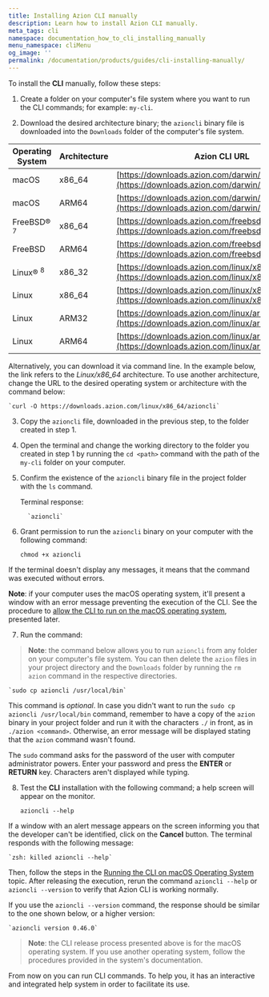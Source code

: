 ```yaml
---
title: Installing Azion CLI manually
description: Learn how to install Azion CLI manually.
meta_tags: cli
namespace: documentation_how_to_cli_installing_manually
menu_namespace: cliMenu
og_image: ''
permalink: /documentation/products/guides/cli-installing-manually/
---
```


To install the **CLI** manually, follow these steps:

1. Create a folder on your computer's file system where you want to run the CLI commands; for example: `my-cli`.

2. Download the desired architecture binary; the `azioncli` binary file is downloaded into the `Downloads` folder of the computer's file system.

| Operating System | Architecture | Azion CLI URL |
| --- | --- | --- |
| macOS | x86_64 | [https://downloads.azion.com/darwin/x86_64/azion](https://downloads.azion.com/darwin/x86_64/azioncli) |
| macOS | ARM64 | [https://downloads.azion.com/darwin/arm64/azion](https://downloads.azion.com/darwin/arm64/azioncli) |
| FreeBSD&reg; <sup>7</sup> | x86_64 | [https://downloads.azion.com/freebsd/x86_64/azion](https://downloads.azion.com/freebsd/x86_64/azioncli) |
| FreeBSD | ARM64 | [https://downloads.azion.com/freebsd/arm64/azion](https://downloads.azion.com/freebsd/arm64/azioncli) |
| Linux&reg; <sup>8</sup>   | x86_32 | [https://downloads.azion.com/linux/x86_32/azion](https://downloads.azion.com/linux/x86_32/azioncli) |
| Linux | x86_64 | [https://downloads.azion.com/linux/x86_64/azion](https://downloads.azion.com/linux/x86_64/azioncli) |
| Linux | ARM32 | [https://downloads.azion.com/linux/arm32/azion](https://downloads.azion.com/linux/arm32/azioncli) |
| Linux | ARM64 | [https://downloads.azion.com/linux/arm64/azion](https://downloads.azion.com/linux/arm64/azioncli) |

Alternatively, you can download it via command line. In the example below, the link refers to the *Linux/x86_64* architecture. To use another architecture, change the URL to the desired operating system or architecture with the command below:

    `curl -O https://downloads.azion.com/linux/x86_64/azioncli`

3. Copy the `azioncli` file, downloaded in the previous step, to the folder created in step 1.
4. Open the terminal and change the working directory to the folder you created in step 1 by running the `cd <path>` command with the path of the `my-cli` folder on your computer.
5. Confirm the existence of the `azioncli` binary file in the project folder with the `ls` command.

     Terminal response:

         `azioncli`

6. Grant permission to run the `azioncli` binary on your computer with the following command:

    `chmod +x azioncli`

If the terminal doesn't display any messages, it means that the command was executed without errors.

**Note**: if your computer uses the macOS operating system, it'll present a window with an error message preventing the execution of the CLI. See the procedure to [allow the CLI to run on the macOS operating system](/en/documentation/products/guides/cli-running-macos/), presented later.

7. Run the command:

> **Note**: the command below allows you to run `azioncli` from any folder on your computer's file system. You can then delete the `azion` files in your project directory and the `Downloads` folder by running the `rm azion` command in the respective directories.

    `sudo cp azioncli /usr/local/bin`
  
This command is *optional*. In case you didn't want to run the `sudo cp azioncli /usr/local/bin` command, remember to have a copy of the `azion` binary in your project folder and run it with the characters `./` in front, as in `./azion <command>`. Otherwise, an error message will be displayed stating that the `azion` command wasn't found.
    
The `sudo` command asks for the password of the user with computer administrator powers. Enter your password and press the **ENTER** or **RETURN** key. Characters aren't displayed while typing.

8. Test the **CLI** installation with the following command; a help screen will appear on the monitor.

    `azioncli --help`

If a window with an alert message appears on the screen informing you that the developer can't be identified, click on the **Cancel** button. The terminal responds with the following message:

    `zsh: killed azioncli --help`

Then, follow the steps in the [Running the CLI on macOS Operating System](/en/documentation/products/guides/cli-running-macos/) topic. After releasing the execution, rerun the command `azioncli --help` or `azioncli --version` to verify that Azion CLI is working normally.

If you use the `azioncli --version` command, the response should be similar to the one shown below, or a higher version:

    `azioncli version 0.46.0`

> **Note**: the CLI release process presented above is for the macOS operating system. If you use another operating system, follow the procedures provided in the system's documentation.

From now on you can run CLI commands. To help you, it has an interactive and integrated help system in order to facilitate its use.
